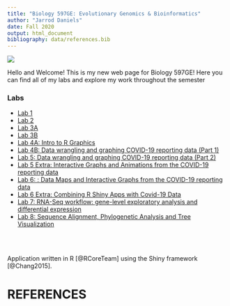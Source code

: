 ```yaml
---
title: "Biology 597GE: Evolutionary Genomics & Bioinformatics"
author: "Jarrod Daniels"
date: Fall 2020
output: html_document
bibliography: data/references.bib
---
```

![](bunny.jpeg)

Hello and Welcome! This is my new web page for Biology 597GE! Here you can find all of my labs and explore my work throughout the semester

### Labs

* [Lab 1](Lab1_JarrodDaniels_F20.html)
* [Lab 2](Lab2_JarrodDaniels_F20.html)
* [Lab 3A](lab3A_JarrodDaniels_F20.html)
* [Lab 3B](Lab3B_JarrodDaniels_F20.html)
* [Lab 4A: Intro to R Graphics](Lab4B_JarrodDaniels_F20.html)
* [Lab 4B: Data wrangling and graphing COVID-19 reporting data (Part 1)](Lab4A_JarrodDaniels_F20.html)
* [Lab 5: Data wrangling and graphing COVID-19 reporting data (Part 2)](Lab5_JarrodDaniels_F20.html)
* [Lab 5 Extra: Interactive Graphs and Animations from the COVID-19 reporting data](Lab5_Extra_JarrodDaniels_F20.html)
* [Lab 6: : Data Maps and Interactive Graphs from the COVID-19 reporting data](Lab6_JarrodDaniels_F20.html)
* [Lab 6 Extra: Combining R Shiny Apps with Covid-19 Data](https://jcdaniels20.shinyapps.io/Lab_6x/)
* [Lab 7: RNA-Seq workflow: gene-level exploratory analysis and differential expression](Lab7_JarrodDaniels_FullF20.html)
* [Lab 8: Sequence Alignment, Phylogenetic Analysis and Tree Visualization](Lab8_JarrodDaniels_F20.html)

<br />
<br />

Application written in R [@RCoreTeam] using the Shiny framework [@Chang2015].

# REFERENCES